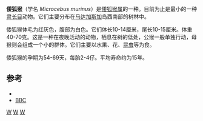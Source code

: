 {{Speciesbox
| taxon = Microcebus murinus
| status = LR/lc
| status_system = iucn2.3
| image = Stavenn Microcebus murinus 00.jpg
| binomial_authority = ([[John_Frederick_Miller|Miller]], 1777)
|}}

'''倭狐猴'''（学名 ''Microcebus murinus''）是[[倭狐猴属|倭狐猴属]]的一种。目前为止是最小的一种[[灵长目|灵长目]]动物。它们主要分布在[[马达加斯加|马达加斯加]]岛西南部的树林中。

倭狐猴体毛为红灰色，腹部为白色。它们体长10-14厘米，尾长10-15厘米。体重40-70克。这是一种在夜晚活动的动物，栖息在树的低处，公猴一般单独行动，母猴则会组成一个小的群体。它们主要以水果、花、[[昆虫|昆虫]]等为食。

倭狐猴的孕期为54-69天，每胎2-4仔。平均寿命约为15年。

== 参考 ==
* {{IUCN2006|assessors=Ganzhorn ''et al''|year=2000|id=13323|title=Microcebus murinus|downloaded=06 May 2006}}
* [http://www.bbc.co.uk/nature/wildfacts/factfiles/324.shtml BBC] {{Wayback|url=http://www.bbc.co.uk/nature/wildfacts/factfiles/324.shtml |date=20121108105113 }}
{{Taxonbar|from=Q876491}}

[[Category:IUCN红色名录无危物种|W]]
[[Category:鼠狐猴科|W]]
[[Category:1777年描述的动物|W]]